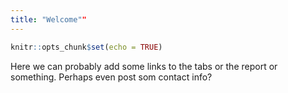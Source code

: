 ```yaml
---
title: "Welcome""
---
```


```r
knitr::opts_chunk$set(echo = TRUE)
```

Here we can probably add some links to the tabs or the report or something. Perhaps even post som contact info?


